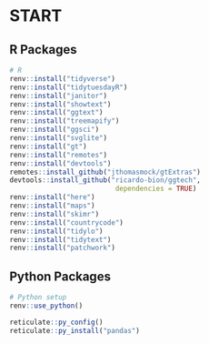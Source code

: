 # START

## R Packages
```r
# R
renv::install("tidyverse")
renv::install("tidytuesdayR")
renv::install("janitor")
renv::install("showtext")
renv::install("ggtext")
renv::install("treemapify")
renv::install("ggsci")
renv::install("svglite")
renv::install("gt")
renv::install("remotes")
renv::install("devtools")
remotes::install_github("jthomasmock/gtExtras")
devtools::install_github("ricardo-bion/ggtech",
                          dependencies = TRUE)
renv::install("here")
renv::install("maps")
renv::install("skimr")
renv::install("countrycode")
renv::install("tidylo")
renv::install("tidytext")
renv::install("patchwork")
```

## Python Packages
```r
# Python setup
renv::use_python()

reticulate::py_config()
reticulate::py_install("pandas")
```